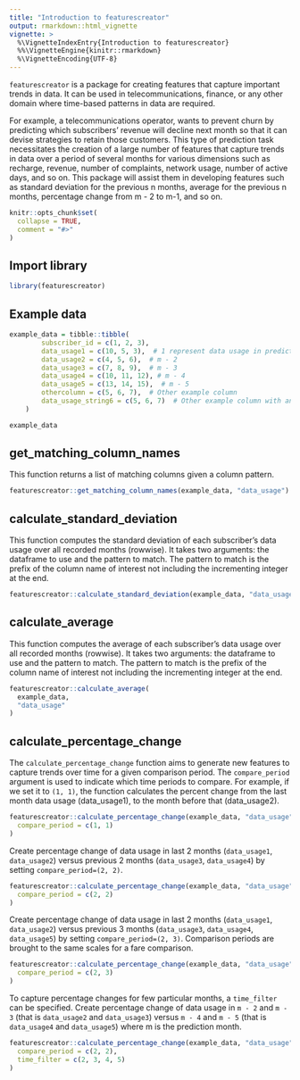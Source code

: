 ```yaml
---
title: "Introduction to featurescreator"
output: rmarkdown::html_vignette
vignette: >
  %\VignetteIndexEntry{Introduction to featurescreator}
  %%\VignetteEngine{kinitr::rmarkdown}
  %\VignetteEncoding{UTF-8}
---
```


`featurescreator` is a package for creating features that capture important trends in data. It can be used in telecommunications, finance, or any other domain where time-based patterns in data are required.

For example, a telecommunications operator, wants to prevent churn by predicting which subscribers' revenue will decline next month so that it can devise strategies to retain those customers. This type of prediction task necessitates the creation of a large number of features that capture trends in data over a period of several months for various dimensions such as recharge, revenue, number of complaints, network usage, number of active days, and so on. This package will assist them in developing features such as standard deviation for the previous n months, average for the previous n months, percentage change from m - 2 to m-1, and so on.

```r
knitr::opts_chunk$set(
  collapse = TRUE,
  comment = "#>"
)
```

## Import library

```r
library(featurescreator)
```

## Example data

```r
example_data = tibble::tibble(
        subscriber_id = c(1, 2, 3),
        data_usage1 = c(10, 5, 3),  # 1 represent data usage in prediction month (m) - 1
        data_usage2 = c(4, 5, 6),  # m - 2
        data_usage3 = c(7, 8, 9),  # m - 3
        data_usage4 = c(10, 11, 12), # m - 4
        data_usage5 = c(13, 14, 15),  # m - 5
        othercolumn = c(5, 6, 7),  # Other example column
        data_usage_string6 = c(5, 6, 7)  # Other example column with an integer
    )

example_data
```

## get_matching_column_names

This function returns a list of matching columns given a column pattern.

```r

featurescreator::get_matching_column_names(example_data, "data_usage")
```

## calculate_standard_deviation

This function computes the standard deviation of each subscriber's data usage over all recorded months (rowwise). It takes two arguments: the dataframe to use and the pattern to match. The pattern to match is the prefix of the column name of interest not including the incrementing integer at the end.

```r
featurescreator::calculate_standard_deviation(example_data, "data_usage")
```

## calculate_average

This function computes the average of each subscriber's data usage over all recorded months (rowwise). It takes two arguments: the dataframe to use and the pattern to match. The pattern to match is the prefix of the column name of interest not including the incrementing integer at the end.

```r
featurescreator::calculate_average(
  example_data,
  "data_usage"
)
```

## calculate_percentage_change

The `calculate_percentage_change` function aims to generate new features to capture trends over time for a given comparison period. The `compare_period` argument is used to indicate which time periods to compare. For example, if we set it to `(1, 1)`, the function calculates the percent change from the last month data usage (data_usage1), to the month before that (data_usage2).

```r
featurescreator::calculate_percentage_change(example_data, "data_usage",
  compare_period = c(1, 1)
)
```

Create percentage change of data usage in last 2 months (`data_usage1`, `data_usage2`) versus previous 2 months (`data_usage3`, `data_usage4`) by setting `compare_period=(2, 2)`.

```r
featurescreator::calculate_percentage_change(example_data, "data_usage",
  compare_period = c(2, 2)
)
```

Create percentage change of data usage in last 2 months (`data_usage1`, `data_usage2`) versus previous 3 months (`data_usage3`, `data_usage4`, `data_usage5`) by setting `compare_period=(2, 3)`. Comparison periods are brought to the same scales for a fare comparison.

```r
featurescreator::calculate_percentage_change(example_data, "data_usage",
  compare_period = c(2, 3)
)
```

To capture percentage changes for few particular months, a `time_filter` can be specified. Create percentage change of data usage in `m - 2` and `m - 3` (that is `data_usage2` and `data_usage3`) versus `m - 4` and `m - 5` (that is `data_usage4` and `data_usage5`) where m is the prediction month.

```r
featurescreator::calculate_percentage_change(example_data, "data_usage",
  compare_period = c(2, 2),
  time_filter = c(2, 3, 4, 5)
)
```
